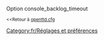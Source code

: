 {{fr/Amorce}}
Option console_backlog_timeout

<small><<Retour à [[fr/Archive/Manual/Settings/Openttd.cfg|openttd.cfg]]</small>
[[Category:fr/Réglages et préférences]]